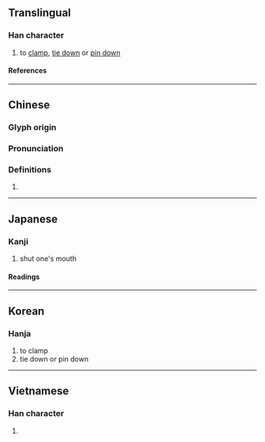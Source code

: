 {{character info/new}}
==Translingual==

===Han character===
{{Han char|rn=64|rad=手|as=05|sn=8|four=54070|canj=QTM|ids=⿰扌甘}}

# to [[clamp]], [[tie down]] or [[pin down]]

====References====
{{Han ref|kx=0425.110|dkj=11956|dj=0773.160|hdz=31848.030|uh=62D1}}

----

==Chinese==
{{zh-forms}}

===Glyph origin===
{{Han etym}}

===Pronunciation===
{{zh-pron
|m=qián
|c=kim4
|mc=y
|oc=y
|ma=
|cat=v
}}

===Definitions===
{{zh-hanzi}}

# {{rfdef|zh}}

----

==Japanese==

===Kanji===
{{ja-kanji|grade=|rs=手05}}

# shut one's mouth

====Readings====
{{ja-readings
|goon=げん
|kanon=けん
|kanyoon=かん
|kun=はさ-む, つぐ-む
}}

----

==Korean==

===Hanja===
{{ko-hanja|겸}}

# to clamp
# tie down or pin down

----

==Vietnamese==

===Han character===
{{vi-readings|rs=手05|reading=[[kiềm]], [[cùm]]}}

# {{rfdef|vi|sort=手05}}